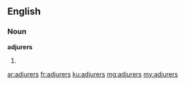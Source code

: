 ==English==

===Noun===
'''adjurers'''
# {{plural of|adjurer}}

[[ar:adjurers]]
[[fr:adjurers]]
[[ku:adjurers]]
[[mg:adjurers]]
[[my:adjurers]]
